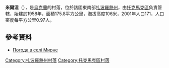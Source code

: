{{coord|47|21|1|N|35|42|31|E|scale:100000|display=title}}

'''米爾涅'''（{{lang-uk|Мирне}}），是[[烏克蘭|烏克蘭]]的村落，位於該國東南部[[扎波羅熱州|扎波羅熱州]]，由[[托克馬克區|托克馬克區]]負責管轄，始建於1958年，面積175.8平方公里，海拔高度106米，2001年人口171，人口密度每平方公里0.97人。

==參考資料==
* [http://weather.in.ua/ua/zaporozhskaja/15709 Погода в селі Мирне] {{Wayback|url=http://weather.in.ua/ua/zaporozhskaja/15709 |date=20111220175039 }}

[[Category:扎波羅熱州村落|Category:扎波羅熱州村落]]
[[Category:托克馬克區村落|Category:托克馬克區村落]]


{{Zaporizhia-geo-stub}}